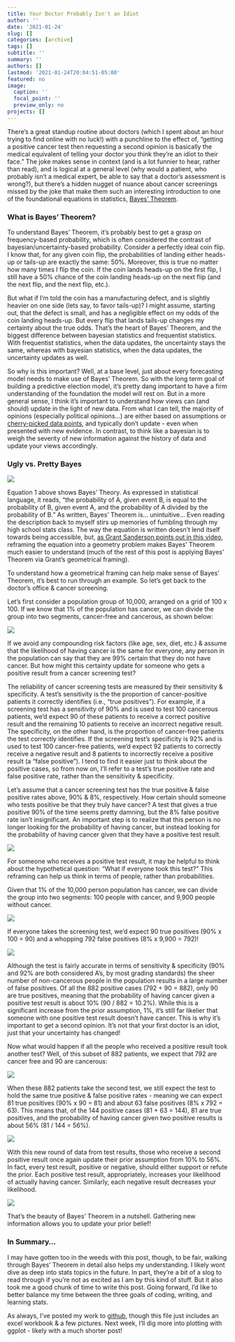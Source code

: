 ```yaml
---
title: Your Doctor Probably Isn't an Idiot
author: ''
date: '2021-01-24'
slug: []
categories: [archive]
tags: []
subtitle: ''
summary: ''
authors: []
lastmod: '2021-01-24T20:04:51-05:00'
featured: no
image:
  caption: ''
  focal_point: ''
  preview_only: no
projects: []
---
```


There’s a great standup routine about doctors (which I spent about an hour trying to find online with no luck!) with a punchline to the effect of, “getting a positive cancer test then requesting a second opinion is basically the medical equivalent of telling your doctor you think they’re an idiot to their face.” The joke makes sense in context (and is a lot funnier to hear, rather than read),  and is logical at a general level (why would a patient, who probably isn’t a medical expert, be able to say that a doctor’s assessment is wrong?), but there’s a hidden nugget of nuance about cancer screenings missed by the joke that make them such an interesting introduction to one of the foundational equations in statistics, [Bayes’ Theorem](https://en.wikipedia.org/wiki/Bayes%27_theorem).

### What is Bayes' Theorem?

To understand Bayes’ Theorem, it’s probably best to get a grasp on frequency-based probability, which is often considered the contrast of bayesian/uncertainty-based probability. Consider a perfectly ideal coin flip. I know that, for any given coin flip, the probabilities of landing either heads-up or tails-up are exactly the same: 50%. Moreover, this is true no matter how many times I flip the coin. If the coin lands heads-up on the first flip, I still have a 50% chance of the coin landing heads-up on the next flip (and the next flip, and the next flip, etc.). 

But what if I’m told the coin has a manufacturing defect, and is slightly heavier on one side (lets say, to favor tails-up)? I might assume, starting out, that the defect is small, and has a negligible effect on my odds of the coin landing heads-up. But every flip that lands tails-up changes my certainty about the true odds. That’s the heart of Bayes’ Theorem, and the biggest difference between bayesian statistics and frequentist statistics. With frequentist statistics, when the data updates, the uncertainty stays the same, whereas with bayesian statistics, when the data updates, the uncertainty updates as well.  

So why is this important? Well, at a base level, just about every forecasting model needs to make use of Bayes’ Theorem. So with the long term goal of building a predictive election model, it’s pretty dang important to have a firm understanding of the foundation the model will rest on. But in a more general sense, I think it’s important to understand how views can (and should) update in the light of new data. From what I can tell, the majority of opinions (especially political opinions…) are either based on assumptions or [cherry-picked data points](https://fivethirtyeight.com/features/the-art-of-cherry-picking-polls/), and typically don’t update - even when presented with new evidence. In contrast, to think like a bayesian is to weigh the severity of new information against the history of data and update your views accordingly.

### Ugly vs. Pretty Bayes

![](pics/pic_01.png)

Equation 1 above shows Bayes’ Theory. As expressed in statistical language, it reads, “the probability of A, given event B, is equal to the probability of B, given event A, and the probability of A divided by the probability of B.” As written, Bayes’ Theorem is… unintuitive… Even reading the description back to myself stirs up memories of fumbling through my high school stats class. The way the equation is written doesn’t lend itself towards being accessible, but, [as Grant Sanderson points out in this video](https://www.3blue1brown.com/videos-blog/bayes-theorem-and-making-probability-intuitive), reframing the equation into a geometry problem makes Bayes’ Theorem much easier to understand (much of the rest of this post is applying Bayes’ Theorem via Grant’s geometrical framing). 

To understand how a geometrical framing can help make sense of Bayes’ Theorem, it’s best to run through an example. So let’s get back to the doctor’s office & cancer screening.

Let’s first consider a population group of 10,000, arranged on a grid of 100 x 100. If we know that 1% of the population has cancer, we can divide the group into two segments, cancer-free and cancerous, as shown below:

![](pics/pic_02.png)

If we avoid any compounding risk factors (like age, sex, diet, etc.) & assume that the likelihood of having cancer is the same for everyone, any person in the population can say that they are 99% certain that they do not have cancer. But how might this certainty update for someone who gets a positive result from a cancer screening test?

The reliability of cancer screening tests are measured by their sensitivity & specificity. A test’s sensitivity is the the proportion of cancer-positive patients it correctly identifies (i.e., “true positives”). For example, if a screening test has a sensitivity of 90% and is used to test 100 cancerous patients, we’d expect 90 of these patients to receive a correct positive result and the remaining 10 patients to receive an incorrect negative result. The specificity, on the other hand, is the proportion of cancer-free patients the test correctly identifies. If the screening test’s specificity is 92% and is used to test 100 cancer-free patients, we’d expect 92 patients to correctly receive a negative result and 8 patients to incorrectly receive a positive result (a “false positive”). I tend to find it easier just to think about the positive cases, so from now on, I’ll refer to a test’s true positive rate and false positive rate, rather than the sensitivity & specificity.

Let’s assume that a cancer screening test has the true positive & false positive rates above, 90% & 8%, respectively. How certain should someone who tests positive be that they truly have cancer? A test that gives a true positive 90% of the time seems pretty damning, but the 8% false positive rate isn’t insignificant. An important step is to realize that this person is no longer looking for the probability of having cancer, but instead looking for the probability of having cancer given that they have a positive test result.

![](pics/pic_03.png)

For someone who receives a positive test result, it may be helpful to think about the hypothetical question: “What if everyone took this test?” This reframing can help us think in terms of people, rather than probabilities. 

Given that 1% of the 10,000 person population has cancer, we can divide the group into two segments: 100 people with cancer, and 9,900 people without cancer. 

![](pics/pic_04.png)

If everyone takes the screening test, we’d expect 90 true positives (90% x 100 = 90) and a whopping 792 false positives (8% x 9,900 = 792)! 

![](pics/pic_05.png)

Although the test is fairly accurate in terms of sensitivity & specificity (90% and 92% are both considered A’s, by most grading standards) the sheer number of non-cancerous people in the population results in a large number of false positives. Of all the 882 positive cases (792 + 90 = 882), only 90 are true positives, meaning that the probability of having cancer given a positive test result is about 10% (90 / 882 = 10.2%). While this is a significant increase from the prior assumption, 1%, it’s still far likelier that someone with one positive test result doesn’t have cancer. This is why it’s important to get a second opinion. It’s not that your first doctor is an idiot, just that your uncertainty has changed!

Now what would happen if all the people who received a positive result took another test? Well, of this subset of 882 patients, we expect that 792 are cancer free and 90 are cancerous:

![](pics/pic_06.png)

When these 882 patients take the second test, we still expect the test to hold the same true positive & false positive rates - meaning we can expect 81 true positives (90% x 90 = 81) and about 63 false positives (8% x 792 = 63). This means that, of the 144 positive cases (81 + 63 = 144),  81 are true positives, and the probability of having cancer given two positive results is about 56% (81 / 144 = 56%).

![](pics/pic_07.png)

With this new round of data from test results, those who receive a second positive result once again update their prior assumption from 10% to 56%. In fact, every test result, positive or negative, should either support or refute the prior. Each positive test result, appropriately, increases your likelihood of actually having cancer. Similarly, each negative result decreases your likelihood. 

![](pics/pic_08.png)

That’s the beauty of Bayes’ Theorem in a nutshell. Gathering new information allows you to update your prior belief!

### In Summary...

I may have gotten too in the weeds with this post, though, to be fair, walking through Bayes’ Theorem in detail also helps my understanding. I likely wont dive as deep into stats topics in the future. In part, they’re a bit of a slog to read through if you’re not as excited as I am by this kind of stuff. But it also took me a good chunk of time to write this post. Going forward, I’d like to better balance my time between the three goals of coding, writing, and learning stats. 

As always, I’ve posted my work to [github](https://github.com/markjrieke/thedatadiary/tree/main/2021.01.24-bayes_theorem), though this file just includes an excel workbook & a few pictures. Next week, I’ll dig more into plotting with ggplot - likely with a much shorter post!